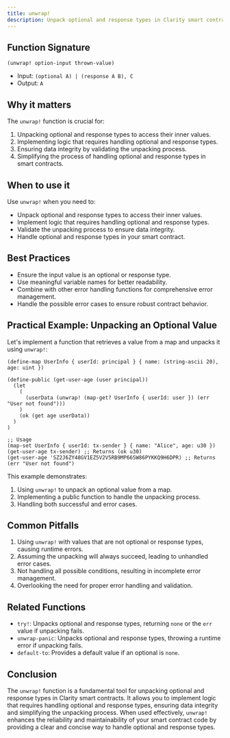 ```yaml
---
title: unwrap!
description: Unpack optional and response types in Clarity smart contracts.
---
```


## Function Signature

```clarity
(unwrap! option-input thrown-value)
```

- Input: `(optional A) | (response A B), C`
- Output: `A`

## Why it matters

The `unwrap!` function is crucial for:

1. Unpacking optional and response types to access their inner values.
2. Implementing logic that requires handling optional and response types.
3. Ensuring data integrity by validating the unpacking process.
4. Simplifying the process of handling optional and response types in smart contracts.

## When to use it

Use `unwrap!` when you need to:

- Unpack optional and response types to access their inner values.
- Implement logic that requires handling optional and response types.
- Validate the unpacking process to ensure data integrity.
- Handle optional and response types in your smart contract.

## Best Practices

- Ensure the input value is an optional or response type.
- Use meaningful variable names for better readability.
- Combine with other error handling functions for comprehensive error management.
- Handle the possible error cases to ensure robust contract behavior.

## Practical Example: Unpacking an Optional Value

Let's implement a function that retrieves a value from a map and unpacks it using `unwrap!`:

```clarity
(define-map UserInfo { userId: principal } { name: (string-ascii 20), age: uint })

(define-public (get-user-age (user principal))
  (let
    (
      (userData (unwrap! (map-get? UserInfo { userId: user }) (err "User not found")))
    )
    (ok (get age userData))
  )
)

;; Usage
(map-set UserInfo { userId: tx-sender } { name: "Alice", age: u30 })
(get-user-age tx-sender) ;; Returns (ok u30)
(get-user-age 'SZ2J6ZY48GV1EZ5V2V5RB9MP66SW86PYKKQ9H6DPR) ;; Returns (err "User not found")
```

This example demonstrates:
1. Using `unwrap!` to unpack an optional value from a map.
2. Implementing a public function to handle the unpacking process.
3. Handling both successful and error cases.

## Common Pitfalls

1. Using `unwrap!` with values that are not optional or response types, causing runtime errors.
2. Assuming the unpacking will always succeed, leading to unhandled error cases.
3. Not handling all possible conditions, resulting in incomplete error management.
4. Overlooking the need for proper error handling and validation.

## Related Functions

- `try!`: Unpacks optional and response types, returning `none` or the `err` value if unpacking fails.
- `unwrap-panic`: Unpacks optional and response types, throwing a runtime error if unpacking fails.
- `default-to`: Provides a default value if an optional is `none`.

## Conclusion

The `unwrap!` function is a fundamental tool for unpacking optional and response types in Clarity smart contracts. It allows you to implement logic that requires handling optional and response types, ensuring data integrity and simplifying the unpacking process. When used effectively, `unwrap!` enhances the reliability and maintainability of your smart contract code by providing a clear and concise way to handle optional and response types.

